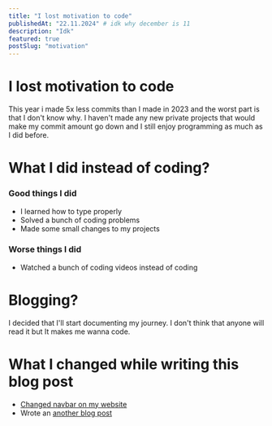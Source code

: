 ```yaml
---
title: "I lost motivation to code"
publishedAt: "22.11.2024" # idk why december is 11
description: "Idk"
featured: true
postSlug: "motivation"
---
```


# I lost motivation to code

This year i made 5x less commits than I made in 2023 and the worst part is that I don't know why. I haven't made any new private projects that would make my commit amount go down and I still enjoy programming as much as I did before.

# What I did instead of coding?

### Good things I did

- I learned how to type properly
- Solved a bunch of coding problems
- Made some small changes to my projects

### Worse things I did

- Watched a bunch of coding videos instead of coding

# Blogging?

I decided that I'll start documenting my journey. I don't think that anyone will read it but It makes me wanna code.

# What I changed while writing this blog post

- [Changed navbar on my website](https://github.com/wiktrek/wiktrekxyz/commit/186019954b0193157f120aef6692aacc13a8937a)
- Wrote an [another blog post](wiktrek.xyz/blog/laptop)
